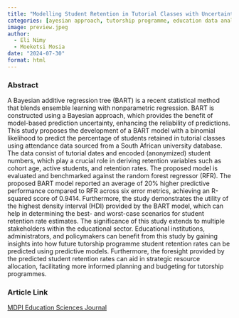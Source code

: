 ```yaml
---
title: "Modelling Student Retention in Tutorial Classes with Uncertainty—A Bayesian Approach to Predicting Attendance-Based Retention"
categories: [ayesian approach, tutorship programme, education data analytics, ensemble]
image: preview.jpeg
author:
  - Eli Nimy
  - Moeketsi Mosia
date: "2024-07-30"
format: html
---
```


### Abstract

A Bayesian additive regression tree (BART) is a recent statistical method that blends ensemble learning with nonparametric regression. BART is constructed using a Bayesian approach, which provides the benefit of model-based prediction uncertainty, enhancing the reliability of predictions. This study proposes the development of a BART model with a binomial likelihood to predict the percentage of students retained in tutorial classes using attendance data sourced from a South African university database. The data consist of tutorial dates and encoded (anonymized) student numbers, which play a crucial role in deriving retention variables such as cohort age, active students, and retention rates. The proposed model is evaluated and benchmarked against the random forest regressor (RFR). The proposed BART model reported an average of 20% higher predictive performance compared to RFR across six error metrics, achieving an R-squared score of 0.9414. Furthermore, the study demonstrates the utility of the highest density interval (HDI) provided by the BART model, which can help in determining the best- and worst-case scenarios for student retention rate estimates. The significance of this study extends to multiple stakeholders within the educational sector. Educational institutions, administrators, and policymakers can benefit from this study by gaining insights into how future tutorship programme student retention rates can be predicted using predictive models. Furthermore, the foresight provided by the predicted student retention rates can aid in strategic resource allocation, facilitating more informed planning and budgeting for tutorship programmes.

### Article Link

[MDPI Education Sciences Journal](https://doi.org/10.3390/educsci14080830)
